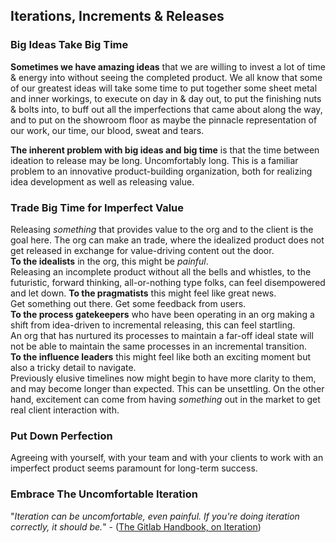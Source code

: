 ## Iterations, Increments & Releases

### Big Ideas Take Big Time

**Sometimes we have amazing ideas** that we are willing to invest a lot of time & energy into without seeing the completed product. We all know that some of our greatest ideas will take some time to put together some sheet metal and inner workings, to execute on day in & day out, to put the finishing nuts & bolts into, to buff out all the imperfections that came about along the way, and to put on the showroom floor as maybe the pinnacle representation of our work, our time, our blood, sweat and tears.

**The inherent problem with big ideas and big time** is that the time between ideation to release may be long. Uncomfortably long.
This is a familiar problem to an innovative product-building organization, both for realizing idea development as well as releasing value.

### Trade Big Time for Imperfect Value

Releasing _something_ that provides value to the org and to the client is the goal here. The org can make an trade, where the idealized product does not get released in exchange for value-driving content out the door.  
**To the idealists** in the org, this might be _painful_.  
Releasing an incomplete product without all the bells and whistles, to the futuristic, forward thinking, all-or-nothing type folks, can feel disempowered and let down.
**To the pragmatists** this might feel like great news.  
Get something out there. Get some feedback from users.  
**To the process gatekeepers** who have been operating in an org making a shift from idea-driven to incremental releasing, this can feel startling.  
An org that has nurtured its processes to maintain a far-off ideal state will not be able to maintain the same processes in an incremental transition.  
**To the influence leaders** this might feel like both an exciting moment but also a tricky detail to navigate.  
Previously elusive timelines now might begin to have more clarity to them, and may become longer than expected. This can be unsettling. On the other hand, excitement can come from having _something_ out in the market to get real client interaction with.

### Put Down Perfection

Agreeing with yourself, with your team and with your clients to work with an imperfect product seems paramount for long-term success.

### Embrace The Uncomfortable Iteration

"_Iteration can be uncomfortable, even painful. If you're doing iteration correctly, it should be._" - ([The Gitlab Handbook, on Iteration](https://about.gitlab.com/handbook/values/#iteration))
